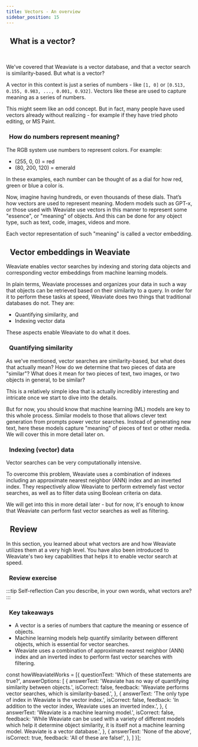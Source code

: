 ```yaml
---
title: Vectors - An overview
sidebar_position: 15
---
```


## <i class="fa-solid fa-square-chevron-right"></i>&nbsp;&nbsp;What is a vector?


<ReactPlayer url='https://youtu.be/E6K4QF7Cu0A' controls='true'/>
<br/>

We've covered that Weaviate is a vector database, and that a vector search is similarity-based. But what is a vector?

A vector in this context is just a series of numbers - like `[1, 0]` or `[0.513, 0.155, 0.983, ..., 0.001, 0.932]`. Vectors like these are used to capture meaning as a series of numbers.

This might seem like an odd concept. But in fact, many people have used vectors already without realizing - for example if they have tried photo editing, or MS Paint.

### <i class="fa-solid fa-chalkboard"></i>&nbsp;&nbsp;How do numbers represent meaning?

The RGB system use numbers to represent colors. For example:
- (255, 0, 0) = red
- (80, 200, 120) = emerald

In these examples, each number can be thought of as a dial for how red, green or blue a color is.

Now, imagine having hundreds, or even thousands of these dials. That’s how vectors are used to represent meaning. Modern models such as GPT-x, or those used with Weaviate use vectors in this manner to represent some "essence", or "meaning" of objects. And this can be done for any object type, such as text, code, images, videos and more.

Each vector representation of such "meaning" is called a vector embedding.

## <i class="fa-solid fa-square-chevron-right"></i>&nbsp;&nbsp;Vector embeddings in Weaviate

<!-- <img src={imageUrl} alt="Image alt" width="75%"/> -->

Weaviate enables vector searches by indexing and storing data objects and corresponding vector embeddings from machine learning models.

In plain terms, Weaviate processes and organizes your data in such a way that objects can be retrieved based on their similarity to a query. In order for it to perform these tasks at speed, Weaviate does two things that traditional databases do not. They are:

- Quantifying similarity, and
- Indexing vector data

These aspects enable Weaviate to do what it does.

### <i class="fa-solid fa-chalkboard"></i>&nbsp;&nbsp;Quantifying similarity

As we've mentioned, vector searches are similarity-based, but what does that actually mean? How do we determine that two pieces of data are "similar"? What does it mean for two pieces of text, two images, or two objects in general, to be similar?

This is a relatively simple idea that is actually incredibly interesting and intricate once we start to dive into the details.

But for now, you should know that machine learning (ML) models are key to this whole process. Similar models to those that allows clever text generation from prompts power vector searches. Instead of generating new text, here these models capture "meaning" of pieces of text or other media. We will cover this in more detail later on.

### <i class="fa-solid fa-chalkboard"></i>&nbsp;&nbsp;Indexing (vector) data

Vector searches can be very computationally intensive.

To overcome this problem, Weaviate uses a combination of indexes including an approximate nearest neighbor (ANN) index and an inverted index. They respectively allow Weaviate to perform extremely fast vector searches, as well as to filter data using Boolean criteria on data.

We will get into this in more detail later - but for now, it's enough to know that Weaviate can perform fast vector searches as well as filtering.

## <i class="fa-solid fa-square-chevron-right"></i>&nbsp;&nbsp;Review

In this section, you learned about what vectors are and how Weaviate utilizes them at a very high level. You have also been introduced to Weaviate's two key capabilities that helps it to enable vector search at speed.

### <i class="fa-solid fa-pen-to-square"></i>&nbsp;&nbsp;Review exercise

:::tip Self-reflection
Can you describe, in your own words, what vectors are?
:::

<Quiz questions={howWeaviateWorks} />

### <i class="fa-solid fa-lightbulb-on"></i>&nbsp;&nbsp;Key takeaways

- A vector is a series of numbers that capture the meaning or essence of objects.
- Machine learning models help quantify similarity between different objects, which is essential for vector searches.
- Weaviate uses a combination of approximate nearest neighbor (ANN) index and an inverted index to perform fast vector searches with filtering.

const howWeaviateWorks = [{
  questionText: 'Which of these statements are true?',
  answerOptions: [
    {
      answerText: 'Weaviate has no way of quantifying similarity between objects.',
      isCorrect: false,
      feedback: 'Weaviate performs vector searches, which is similarity-based.',
    },
    {
      answerText: 'The only type of index in Weaviate is the vector index.',
      isCorrect: false,
      feedback: 'In addition to the vector index, Weaviate uses an inverted index.',
    },
    {
      answerText: 'Weaviate is a machine learning model.',
      isCorrect: false,
      feedback: 'While Weaviate can be used with a variety of different models which help it determine object similarity, it is itself not a machine learning model. Weaviate is a vector database.',
    },
    {
      answerText: 'None of the above',
      isCorrect: true,
      feedback: 'All of these are false!',
    },
  ]
}];